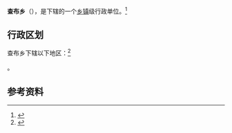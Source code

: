 {{中国乡级行政区|54/23/28/201/000}}

'''查布乡'''（{{bo|z=ཚ་ཕུ་}}），是{{PRC admin/fullname|54/23/28/201/000|3}}下辖的一个[[乡镇|乡镇]]级行政单位。<ref>{{PRC admin/ref sgc|{{PRC admin/parent|54/23/28/201/000}}}}</ref>

== 行政区划 ==

查布乡下辖以下地区：<ref>{{PRC admin/ref sgc|54/23/28/201/000}}</ref>

{{PRC admin/children|54/23/28/201/000}}。

== 参考资料 ==

{{reflist}}

{{行政区划小作品}}
{{PRC admin/navcat|54/23/28/201/000}}